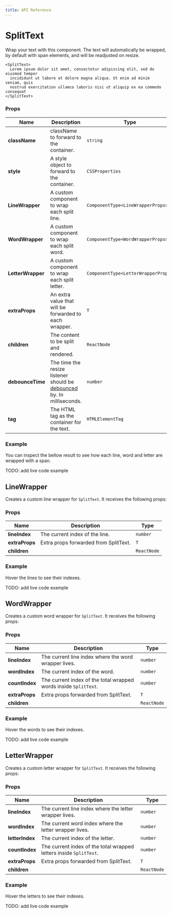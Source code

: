 ```yaml
---
title: API Reference
---
```


# SplitText

Wrap your text with this component. The text will automatically be wrapped, by default with span elements, and will be readjusted on resize.

```tsx
<SplitText>
  Lorem ipsum dolor sit amet, consectetur adipiscing elit, sed do eiusmod tempor
  incididunt ut labore et dolore magna aliqua. Ut enim ad minim veniam, quis
  nostrud exercitation ullamco laboris nisi ut aliquip ex ea commodo consequat
</SplitText>
```

### Props

| **Name**          | **Description**                                                                                                                           | **Type**                            |
| ----------------- | ----------------------------------------------------------------------------------------------------------------------------------------- | ----------------------------------- |
| **className**     | className to forward to the container.                                                                                                    | `string`                            |
| **style**         | A style object to forward to the container.                                                                                               | `CSSProperties`                     |
| **LineWrapper**   | A custom component to wrap each split line.                                                                                               | `ComponentType<LineWrapperProps>`   |
| **WordWrapper**   | A custom component to wrap each split word.                                                                                               | `ComponentType<WordWrapperProps>`   |
| **LetterWrapper** | A custom component to wrap each split letter.                                                                                             | `ComponentType<LetterWrapperProps>` |
| **extraProps**    | An extra value that will be forwarded to each wrapper.                                                                                    | `T`                                 |
| **children**      | The content to be split and rendered.                                                                                                     | `ReactNode`                         |
| **debounceTime**  | The time the resize listener should be [debounced](https://medium.com/@jamischarles/what-is-debouncing-2505c0648ff1) by. In milliseconds. | `number`                            |
| **tag**           | The HTML tag as the container for the text.                                                                                               | `HTMLElementTag`                    |

### Example

You can inspect the bellow result to see how each line, word and letter are wrapped with a span.

TODO: add live code example

## LineWrapper

Creates a custom line wrapper for `SplitText`. It receives the following props:

### Props

| **Name**       | **Description**                       | **Type**    |
| -------------- | ------------------------------------- | ----------- |
| **lineIndex**  | The current index of the line.        | `number`    |
| **extraProps** | Extra props forwarded from SplitText. | `T`         |
| **children**   |                                       | `ReactNode` |

### Example

Hover the lines to see their indexes.

TODO: add live code example

## WordWrapper

Creates a custom word wrapper for `SplitText`. It receives the following props:

### Props

| **Name**       | **Description**                                                  | **Type**    |
| -------------- | ---------------------------------------------------------------- | ----------- |
| **lineIndex**  | The current line index where the word wrapper lives.             | `number`    |
| **wordIndex**  | The current index of the word.                                   | `number`    |
| **countIndex** | The current index of the total wrapped words inside `SplitText`. | `number`    |
| **extraProps** | Extra props forwarded from SplitText.                            | `T`         |
| **children**   |                                                                  | `ReactNode` |

### Example

Hover the words to see their indexes.

TODO: add live code example

## LetterWrapper

Creates a custom letter wrapper for `SplitText`. It receives the following props:

### Props

| **Name**        | **Description**                                                    | **Type**    |
| --------------- | ------------------------------------------------------------------ | ----------- |
| **lineIndex**   | The current line index where the letter wrapper lives.             | `number`    |
| **wordIndex**   | The current word index where the letter wrapper lives.             | `number`    |
| **letterIndex** | The current index of the letter.                                   | `number`    |
| **countIndex**  | The current index of the total wrapped letters inside `SplitText`. | `number`    |
| **extraProps**  | Extra props forwarded from SplitText.                              | `T`         |
| **children**    |                                                                    | `ReactNode` |

### Example

Hover the letters to see their indexes.

TODO: add live code example
